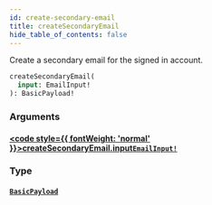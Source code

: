 ```yaml
---
id: create-secondary-email
title: createSecondaryEmail
hide_table_of_contents: false
---
```








Create a secondary email for the signed in account.

```graphql
createSecondaryEmail(
  input: EmailInput!
): BasicPayload!
```


### Arguments

#### [<code style={{ fontWeight: 'normal' }}>createSecondaryEmail.<b>input</b></code>](#)<Bullet />[`EmailInput!`](/gql-api/inputs/email-input) <Badge class="secondary" text="non-null"/> <Badge class="secondary" text="input"/>
> 
> 

### Type

#### [`BasicPayload`](/gql-api/objects/basic-payload) <Badge class="secondary" text="object"/>
> 
> 





